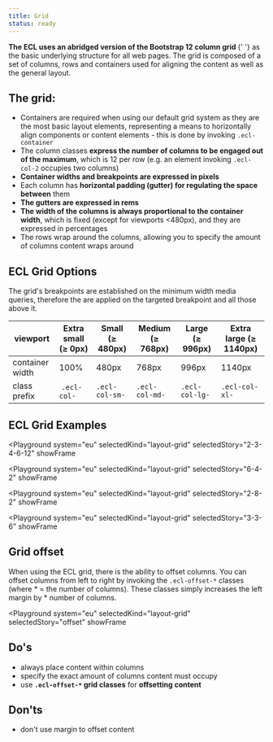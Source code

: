 ```yaml
---
title: Grid
status: ready
---
```



<Paragraph size="lead">
  <strong>
    The ECL uses an abridged version of the Bootstrap 12 column grid
  </strong>{' '}
  as the basic underlying structure for all web pages. The grid is composed of a
  set of columns, rows and containers used for aligning the content as well as
  the general layout.
</Paragraph>

## The grid:

- Containers are required when using our default grid system as they are the most basic layout elements, representing a means to horizontally align components or content elements - this is done by invoking `.ecl-container`
- The column classes **express the number of columns to be engaged out of the maximum**, which is 12 per row (e.g. an element invoking `.ecl-col-2` occupies two columns)
- **Container widths and breakpoints are expressed in pixels**
- Each column has **horizontal padding (gutter) for regulating the space between** them
- **The gutters are expressed in rems**
- **The width of the columns is always proportional to the container width**, which is fixed (except for viewports <480px), and they are expressed in percentages
- The rows wrap around the columns, allowing you to specify the amount of columns content wraps around

## ECL Grid Options

The grid's breakpoints are established on the minimum width media queries, therefore the are applied on the targeted breakpoint and all those above it.

| viewport        | Extra small (≥ 0px) | Small (≥ 480px) | Medium (≥ 768px) | Large (≥ 996px) | Extra large (≥ 1140px) |
| --------------- | ------------------- | --------------- | ---------------- | --------------- | ---------------------- |
| container width | 100%                | 480px           | 768px            | 996px           | 1140px                 |
| class prefix    |  `.ecl-col-`        | `.ecl-col-sm-`  | `.ecl-col-md-`   | `.ecl-col-lg-`  | `.ecl-col-xl-`         |

## ECL Grid Examples

<Playground
  system="eu"
  selectedKind="layout-grid"
  selectedStory="2-3-4-6-12"
  showFrame
>
  <Example234612 />
</Playground>

<Playground
  system="eu"
  selectedKind="layout-grid"
  selectedStory="6-4-2"
  showFrame
>
  <Example642 />
</Playground>

<Playground
  system="eu"
  selectedKind="layout-grid"
  selectedStory="2-8-2"
  showFrame
>
  <Example282 />
</Playground>

<Playground
  system="eu"
  selectedKind="layout-grid"
  selectedStory="3-3-6"
  showFrame
>
  <Example336 />
</Playground>

## Grid offset

When using the ECL grid, there is the ability to offset columns. You can offset columns from left to right by invoking the `.ecl-offset-*` classes (where \* = the number of columns). These classes simply increases the left margin by \* number of columns.

<Playground
  system="eu"
  selectedKind="layout-grid"
  selectedStory="offset"
  showFrame
>
  <Offset />
</Playground>

## Do's

- always place content within columns
- specify the exact amount of columns content must occupy
- use **`.ecl-offset-*` grid classes** for **offsetting content**

## Don'ts

- don't use margin to offset content
